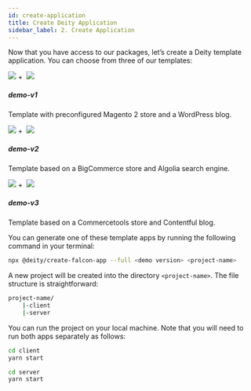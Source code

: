 ```yaml
---
id: create-application
title: Create Deity Application
sidebar_label: 2. Create Application
---
```


Now that you have access to our packages, let’s create a Deity template application. You can choose from three of our templates:
<div class="mb20">
 <Card variant="horizontal" to="/#">
 	<img src="/img/icons/magento.svg" className="round-icon" />&nbsp;+&nbsp;
 	<img src="/img/icons/wordpress.svg" className="round-icon" />
    <div>
      <h5>demo-v1</h5>
      <p>
       Template with preconfigured Magento 2 store and a WordPress blog.
      </p>
    </div>
 </Card>
 <Card variant="horizontal" to="/#">
    <img src="/img/icons/bigcommerce.svg" className="round-icon" />&nbsp;+&nbsp;
    <img src="/img/icons/algolia.svg" className="round-icon" />
    <div>
      <h5>demo-v2</h5>
      <p>
       Template based on a BigCommerce store and Algolia search engine.
      </p>
    </div>
 </Card>
 <Card variant="horizontal" to="/#">
 	<img src="/img/icons/commercetools.svg" className="round-icon" />&nbsp;+&nbsp;
    <img src="/img/icons/contentful.svg" className="round-icon" />
    <div>
      <h5>demo-v3</h5>
      <p>
       Template based on a Commercetools store and Contentful blog.
      </p>
    </div>
    
 </Card>
</div>

You can generate one of these template apps by running the following command in your terminal:

```bash
npx @deity/create-falcon-app --full <demo version> <project-name> 
```

A new project will be created into the directory `<project-name>`. The file structure is straightforward:

```bash
project-name/
	|-client
	|-server
```

You can run the project on your local machine. Note that you will need to run both apps separately as follows:


```bash
cd client
yarn start
```

```bash
cd server
yarn start
```